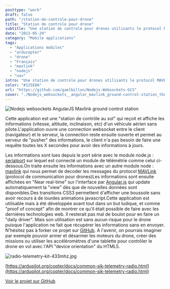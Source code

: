 ```yaml
---
posttype: "work"
draft: false
path: "/station-de-controle-pour-drone"
title: "Station de controle pour drone"
subtitle: "Une station de controle pour drones utilisants le protocol MAVLink."
date: "2013-05-29"
category: "Mobile applications"
tags: 
  - "Applications mobiles"
  - "arducopter"
  - "drone"
  - "Français"
  - "mavlink"
  - "nodejs"
  - "uav"
intro: "Une station de controle pour drones utilisants le protocol MAVLink. Réalisée avec HTML5, CSS3, Angular.js, Node.js & websockets et serialport"
color: "#125E8A"
url: "https://github.com/gaelbillon/Nodejs-Websockets-GCS"
cover: "./Nodejs_websockets__angular_mavlink_ground-control-station_thumb.jpg"
---
```


![Nodejs websockets AngularJS Mavlink ground control station](./2013-05-29---station-de-controle-pour-drone/Nodejs_websockets__angular_mavlink_ground-control-station.jpg)

Cette application est une "station de contrôle au sol" qui reçoit et affiche les informations (vitesse, altitude, inclinaison, etc) d'un véhicule aérien sans pilote.L'application ouvre une connection websocket entre le client (navigateur) et le serveur, la connection reste ensuite ouverte et permet au serveur de "pusher" des informations, le client n'a pas besoin de faire une requête toutes les X secondes pour avoir des informations à jours.

Les informations sont lues depuis le port série avec le module node.js : [serialport](https://npmjs.org/package/serialport) sur lequel est connecté un module de télémétrie comme celui ci-dessous.On traite ensuite les informations avec un autre module node : [mavlink](https://npmjs.org/package/mavlink) qui nous permet de decoder les messages du protocol [MAVLink](https://github.com/mavlink/qgroundcontrol) (protocol de communication pour drones)Les informations sont ensuite affichées en "Near real-time" sur l'interface par [Angular.js](/pages/outils-et-frameworks#angularjs) qui update automatiquement la "view" dès que de nouvelles données sont disponibles.Des transitions CSS3 permettent d'afficher une boussole sans avoir recours à de lourdes animations javascript.Cette application est utilisable mais à été développée avant tout dans un but ludique, et comme "proof of concept" afin de montrer ce qu'il était possible de faire avec les dernières technologies web. Il resterait pas mal de boulot pour en faire un "daily driver". Mais son utilisation est sans aucun risque pour le drone puisque l'application ne fait que récupérer les informations sans en envoyer. N'hésitez pas à forker ce projet sur [GitHub](https://github.com/gaelbillon/Nodejs-Websockets-GCS). A l'avenir, on pourrais imaginer par exemple pouvoir armer et désarmer les moteurs du drone, créer des missions ou utiliser les accéléromètres d'une tablette pour contrôler le drone en vol avec l'API "device orientation" du HTML5.

![radio-telemetry-kit-433mhz.jpg](./2013-05-29---station-de-controle-pour-drone/radio-telemetry-kit-433mhz.jpg)

[https://ardupilot.org/copter/docs/common-sik-telemetry-radio.html](https://ardupilot.org/copter/docs/common-sik-telemetry-radio.html)

[Voir le projet sur GitHub](https://github.com/gaelbillon/Nodejs-Websockets-GCS) 